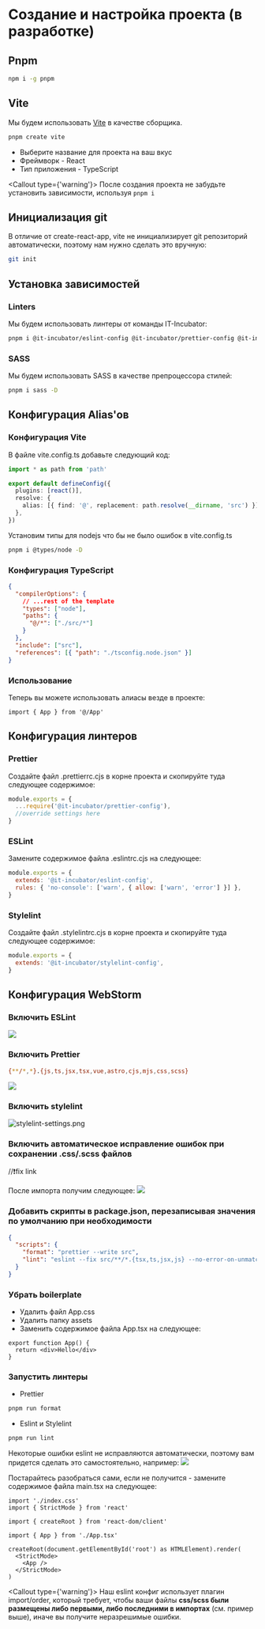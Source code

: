 
# Создание и настройка проекта (в разработке)

## Pnpm

```bash filename="Terminal"
npm i -g pnpm
```

## Vite

Мы будем использовать [Vite](https://vitejs.dev/) в качестве сборщика.

```bash filename="Terminal"
pnpm create vite
```

- Выберите название для проекта на ваш вкус
- Фреймворк - React
- Тип приложения - TypeScript

<Callout type={'warning'}>
    После создания проекта не забудьте установить зависимости, используя <code>pnpm i</code>
</Callout>

## Инициализация git

В отличие от create-react-app, vite не инициализирует git репозиторий автоматически, поэтому нам нужно сделать это вручную:

```bash filename="Terminal"
git init
```

## Установка зависимостей

### Linters

Мы будем использовать линтеры от команды IT-Incubator:

```bash filename="Terminal"
pnpm i @it-incubator/eslint-config @it-incubator/prettier-config @it-incubator/stylelint-config stylelint -D
```

### SASS

Мы будем использовать SASS в качестве препроцессора стилей:

```bash filename="Terminal"
pnpm i sass -D
```

## Конфигурация Alias'ов

### Конфигурация Vite

В файле vite.config.ts добавьте следующий код:

```ts filename="vite.config.ts"
import * as path from 'path'

export default defineConfig({
  plugins: [react()],
  resolve: {
    alias: [{ find: '@', replacement: path.resolve(__dirname, 'src') }],
  },
})
```

Установим типы для nodejs что бы не было ошибок в vite.config.ts

```bash filename="Terminal"
pnpm i @types/node -D
```

### Конфигурация TypeScript

```json filename="tsconfig.json"
{
  "compilerOptions": {
    // ...rest of the template
    "types": ["node"],
    "paths": {
      "@/*": ["./src/*"]
    }
  },
  "include": ["src"],
  "references": [{ "path": "./tsconfig.node.json" }]
}
```

### Использование

Теперь вы можете использовать алиасы везде в проекте:

```tsx filename="App.tsx"
import { App } from '@/App'
```

## Конфигурация линтеров

### Prettier

Создайте файл .prettierrc.cjs в корне проекта и скопируйте туда следующее содержимое:

```js filename=".prettierrc.cjs"
module.exports = {
  ...require('@it-incubator/prettier-config'),
  //override settings here
}
```
### ESLint

Замените содержимое файла .eslintrc.cjs на следующее:

```js filename=".eslintrc.cjs"
module.exports = {
  extends: '@it-incubator/eslint-config',
  rules: { 'no-console': ['warn', { allow: ['warn', 'error'] }] },
}
```

### Stylelint

Создайте файл .stylelintrc.cjs в корне проекта и скопируйте туда следующее содержимое:

```js filename=".stylelintrc.cjs"
module.exports = {
  extends: '@it-incubator/stylelint-config',
}
```

## Конфигурация WebStorm

### Включить ESLint

![](../public/eslint-settings.png)

### Включить Prettier

```bash
{**/*,*}.{js,ts,jsx,tsx,vue,astro,cjs,mjs,css,scss}
```

![](../public/prettier-settings.png)

### Включить stylelint

![stylelint-settings.png](../public/stylelint-settings.png)

### Включить автоматическое исправление ошибок при сохранении .css/.scss файлов

//❗fix link
<DownloadLink href="/watchers.xml" />


После импорта получим следующее: ![](../public/file-watchers-settings.png)

### Добавить скрипты в package.json, перезаписывая значения по умолчанию при необходимости

```json lines filename="package.json"
{
  "scripts": {
    "format": "prettier --write src",
    "lint": "eslint --fix src/**/*.{tsx,ts,jsx,js} --no-error-on-unmatched-pattern && stylelint --fix src/{,*/}*.{scss,css} --allow-empty-input"
  }
}
```

### Убрать boilerplate

- Удалить файл App.css
- Удалить папку assets
- Заменить содержимое файла App.tsx на следующее:

```tsx filename="App.tsx"
export function App() {
  return <div>Hello</div>
}
```

### Запустить линтеры

- Prettier

```bash
pnpm run format
```

- Eslint и Stylelint

```bash
pnpm run lint
```

Некоторые ошибки eslint не исправляются автоматически, поэтому вам придется сделать это самостоятельно, например:
![](../public/eslint-error-main.png)

Постарайтесь разобраться сами, если не получится - замените содержимое файла main.tsx на следующее:

```tsx filename="main.tsx"
import './index.css'
import { StrictMode } from 'react'

import { createRoot } from 'react-dom/client'

import { App } from './App.tsx'

createRoot(document.getElementById('root') as HTMLElement).render(
  <StrictMode>
    <App />
  </StrictMode>
)
```

<Callout type={'warning'}>
    Наш eslint конфиг использует плагин import\/order, который требует, чтобы ваши файлы **css/scss
    были размещены либо первыми, либо последними в импортах** (см. пример выше), иначе вы получите
    неразрешимые ошибки.
</Callout>
